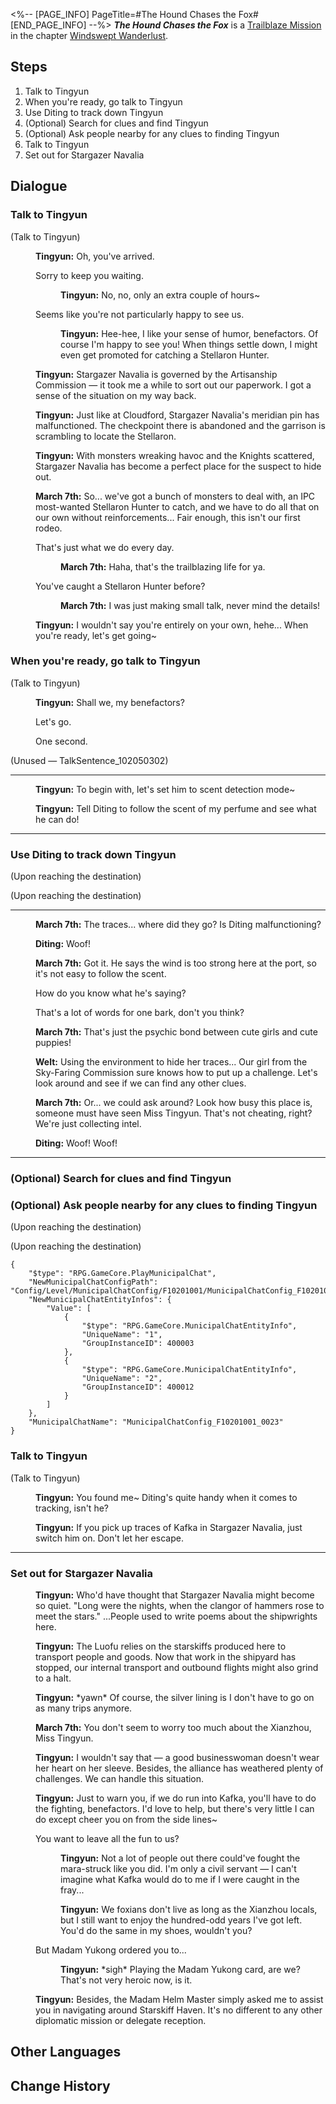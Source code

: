 <%-- [PAGE_INFO]
PageTitle=#The Hound Chases the Fox#
[END_PAGE_INFO] --%>
{{Stub|Dialogue.}}
{{Mission Infobox
|id            = 1020501
|title         = 
|image         = Mission The Hound Chases the Fox.png{{subst:void|<!--$UPLOAD:<<SpriteOutput/Chronicle/1020501.png>-<Mission The Hound Chases the Fox.png>-<Fate's Atlas Images>>-->}}
|type          = Trailblaze
|event_name    = 
|chapter       = Windswept Wanderlust
|requirements  = [[Trailblaze Mission]] ''[[Devising Stratagems]]'' completed
|summary       = All is ready for you to set out for Stargazer Navalia &mdash; a core hub for shipbuilding on the Xianzhou Luofu. There, the secret behind the Stellaron Hunter's invitation for you to come aboard the Xianzhou will be revealed.
|characters    = Diting; March 7th; Tingyun; Trailblazer; Welt
|startLocation = [[The Xianzhou Luofu]] - [[Central Starskiff Haven]]
|world         = The Xianzhou Luofu
|area          = Central Starskiff Haven
|prev          = Devising Stratagems
|next          = Stars Spun, Prescience Sprung
|rewards       = Trailblaze EXP*400; Stellar Jade*80; Refined Aether*2; Credit*20,000
}}
'''''The Hound Chases the Fox''''' is a [[Trailblaze Mission]] in the chapter [[Windswept Wanderlust]].

==Steps==
# Talk to Tingyun
# When you're ready, go talk to Tingyun
# Use Diting to track down Tingyun
# (Optional) Search for clues and find Tingyun
# (Optional) Ask people nearby for any clues to finding Tingyun
# Talk to Tingyun
# Set out for Stargazer Navalia

<!--
==Gameplay Notes==

--><!--
==Trial Character==

-->
==Dialogue==
{{Stub Dialogue}}

===Talk to Tingyun{{subst:void|<!--102050102-->}}===
{{Mission Description|type=trailblaze|location=Central Starskiff Haven|After analyzing the intercepted message, the Sky-Faring Commission has found some clues about Kafka's whereabouts.<br />As for you all, you will begin the hunt for Kafka, the Stellaron Hunter with unpredictable movements.}}
{{Dialogue Start}}

;(Talk to Tingyun)
:{{A|VO chapter2 2 tingyun 101.ogg}} '''Tingyun:''' Oh, you've arrived.
:{{DIcon|Arrow}} Sorry to keep you waiting.
::{{A|VO chapter2 2 tingyun 102.ogg}} '''Tingyun:''' No, no, only an extra couple of hours~
:{{DIcon|Arrow}} Seems like you're not particularly happy to see us.
::{{A|VO chapter2 2 tingyun 103.ogg}} '''Tingyun:''' Hee-hee, I like your sense of humor, benefactors. Of course I'm happy to see you! When things settle down, I might even get promoted for catching a Stellaron Hunter.
:{{A|VO chapter2 2 tingyun 104.ogg}} '''Tingyun:''' Stargazer Navalia is governed by the Artisanship Commission &mdash; it took me a while to sort out our paperwork. I got a sense of the situation on my way back.
:{{A|VO chapter2 2 tingyun 105.ogg}} '''Tingyun:''' Just like at Cloudford, Stargazer Navalia's meridian pin has malfunctioned. The checkpoint there is abandoned and the garrison is scrambling to locate the Stellaron.
:{{A|VO chapter2 2 tingyun 106.ogg}} '''Tingyun:''' With monsters wreaking havoc and the Knights scattered, Stargazer Navalia has become a perfect place for the suspect to hide out.
:{{A|VO chapter2 2 mar7th 103.ogg}} '''March 7th:''' So... we've got a bunch of monsters to deal with, an IPC most-wanted Stellaron Hunter to catch, and we have to do all that on our own without reinforcements... Fair enough, this isn't our first rodeo.
:{{DIcon|Arrow}} That's just what we do every day.
::{{A|VO chapter2 2 mar7th 104.ogg}} '''March 7th:''' Haha, that's the trailblazing life for ya.
:{{DIcon|Arrow}} You've caught a Stellaron Hunter before?
::{{A|VO chapter2 2 mar7th 105.ogg}} '''March 7th:''' I was just making small talk, never mind the details!
:{{A|VO chapter2 2 tingyun 107.ogg}} '''Tingyun:''' I wouldn't say you're entirely on your own, hehe... When you're ready, let's get going~
{{Dialogue End}}

===When you're ready, go talk to Tingyun{{subst:void|<!--102050103-->}}===
{{Dialogue Start}}

;(Talk to Tingyun)
:{{A|VO chapter2 2 tingyun 108.ogg}} '''Tingyun:''' Shall we, my benefactors?
:{{DIcon|Arrow}} Let's go.
::{{tx}}
:{{DIcon|Exit}} One second.
;(Unused &mdash; TalkSentence_102050302)

----
:{{A|VO chapter2 2 tingyun 114.ogg}} '''Tingyun:''' To begin with, let's set him to scent detection mode~
:{{A|VO chapter2 2 tingyun 115.ogg}} '''Tingyun:''' Tell Diting to follow the scent of my perfume and see what he can do!
----
{{Dialogue End}}

===Use Diting to track down Tingyun{{subst:void|<!--102050106-->}}===
{{Mission Description|type=trailblaze|location=Central Starskiff Haven|update|To make searching operations exponentially easier, Tingyun has introduced a handy tool invented by the Artisanship Commission &mdash; Diting, an ingenium dog used for tracking. Getting proficient at using this tool takes some a little bit of practice.}}
{{Dialogue Start}}
;(Upon reaching the destination)

;(Upon reaching the destination)
----
:{{A|VO chapter2 2 mar7th 110.ogg}} '''March 7th:''' The traces... where did they go? Is Diting malfunctioning?
:{{A|VO chapter2 2 diting 102.ogg}} '''Diting:''' Woof!
:{{A|VO chapter2 2 mar7th 111.ogg}} '''March 7th:''' Got it. He says the wind is too strong here at the port, so it's not easy to follow the scent.
:{{DIcon|Arrow}} How do you know what he's saying?
:{{DIcon|Arrow}} That's a lot of words for one bark, don't you think?
:{{A|VO chapter2 2 mar7th 112.ogg}} '''March 7th:''' That's just the psychic bond between cute girls and cute puppies!
:{{A|VO chapter2 2 welt 103.ogg}} '''Welt:''' Using the environment to hide her traces... Our girl from the Sky-Faring Commission sure knows how to put up a challenge. Let's look around and see if we can find any other clues.
:{{A|VO chapter2 2 mar7th 113.ogg}} '''March 7th:''' Or... we could ask around? Look how busy this place is, someone must have seen Miss Tingyun. That's not cheating, right? We're just collecting intel.
:{{A|VO chapter2 2 diting 103.ogg}} '''Diting:''' Woof! Woof!
----
{{Dialogue End}}

===(Optional) Search for clues and find Tingyun{{subst:void|<!--102050111-->}}===
{{Dialogue Start}}
{{Dialogue End}}

===(Optional) Ask people nearby for any clues to finding Tingyun{{subst:void|<!--102050117-->}}===
{{Dialogue Start}}
;(Upon reaching the destination)

;(Upon reaching the destination)
<pre>{
	"$type": "RPG.GameCore.PlayMunicipalChat",
	"NewMunicipalChatConfigPath": "Config/Level/MunicipalChatConfig/F10201001/MunicipalChatConfig_F10201001_0023.json",
	"NewMunicipalChatEntityInfos": {
		"Value": [
			{
				"$type": "RPG.GameCore.MunicipalChatEntityInfo",
				"UniqueName": "1",
				"GroupInstanceID": 400003
			},
			{
				"$type": "RPG.GameCore.MunicipalChatEntityInfo",
				"UniqueName": "2",
				"GroupInstanceID": 400012
			}
		]
	},
	"MunicipalChatName": "MunicipalChatConfig_F10201001_0023"
}</pre>
{{Dialogue End}}

===Talk to Tingyun{{subst:void|<!--102050109-->}}===
{{Mission Description|type=trailblaze|location=Central Starskiff Haven|update|To make searching operations exponentially easier, Tingyun has introduced a handy tool invented by the Artisanship Commission &mdash; Diting, an ingenium dog used for tracking.<br />With Diting, you have successfully tracked down Tingyun.}}
{{Dialogue Start}}

;(Talk to Tingyun)
:{{A|VO chapter2 2 tingyun 116.ogg}} '''Tingyun:''' You found me~ Diting's quite handy when it comes to tracking, isn't he?
:{{A|VO chapter2 2 tingyun 117.ogg}} '''Tingyun:''' If you pick up traces of Kafka in Stargazer Navalia, just switch him on. Don't let her escape.
----
{{Dialogue End}}

===Set out for Stargazer Navalia{{subst:void|<!--102050122-->}}===
{{Mission Description|type=trailblaze|location=Central Starskiff Haven|update|All is ready for you to set out for Stargazer Navalia &mdash; a core hub for shipbuilding on the Xianzhou Luofu. There, the secret behind the Stellaron Hunter's invitation for you to come aboard the Xianzhou will be revealed.}}
{{Dialogue Start}}

:{{A|VO chapter2 2 tingyun 118.ogg}} '''Tingyun:''' Who'd have thought that Stargazer Navalia might become so quiet. "Long were the nights, when the clangor of hammers rose to meet the stars." ...People used to write poems about the shipwrights here.
:{{A|VO chapter2 2 tingyun 119.ogg}} '''Tingyun:''' The Luofu relies on the starskiffs produced here to transport people and goods. Now that work in the shipyard has stopped, our internal transport and outbound flights might also grind to a halt.
:{{A|VO chapter2 2 tingyun 120.ogg}} '''Tingyun:''' *yawn* Of course, the silver lining is I don't have to go on as many trips anymore.
:{{A|VO chapter2 2 mar7th 131.ogg}} '''March 7th:''' You don't seem to worry too much about the Xianzhou, Miss Tingyun.
:{{A|VO chapter2 2 tingyun 121.ogg}} '''Tingyun:''' I wouldn't say that &mdash; a good businesswoman doesn't wear her heart on her sleeve. Besides, the alliance has weathered plenty of challenges. We can handle this situation.
:{{A|VO chapter2 2 tingyun 122.ogg}} '''Tingyun:''' Just to warn you, if we do run into Kafka, you'll have to do the fighting, benefactors. I'd love to help, but there's very little I can do except cheer you on from the side lines~
:{{DIcon|Arrow}} You want to leave all the fun to us?
::{{A|VO chapter2 2 tingyun 123.ogg}} '''Tingyun:''' Not a lot of people out there could've fought the mara-struck like you did. I'm only a civil servant &mdash; I can't imagine what Kafka would do to me if I were caught in the fray...
::{{A|VO chapter2 2 tingyun 124.ogg}} '''Tingyun:''' We foxians don't live as long as the Xianzhou locals, but I still want to enjoy the hundred-odd years I've got left. You'd do the same in my shoes, wouldn't you?
:{{DIcon|Arrow}} But Madam Yukong ordered you to...
::{{A|VO chapter2 2 tingyun 125.ogg}} '''Tingyun:''' *sigh* Playing the Madam Yukong card, are we? That's not very heroic now, is it.
:{{A|VO chapter2 2 tingyun 126.ogg}} '''Tingyun:''' Besides, the Madam Helm Master simply asked me to assist you in navigating around Starskiff Haven. It's no different to any other diplomatic mission or delegate reception.
:{{tx}}
{{Dialogue End}}

==Other Languages==
{{Other Languages
|en   = The Hound Chases the Fox
|zhs  = 犬迹追从，谛听狐踪
|zht  = 犬跡追從，諦聽狐蹤
|ja   = 犬の跡を追い、狐の跡に耳を傾ける
|ko   = 여우를 추격하는 경청
|es   = El sabueso persigue al zorro
|fr   = Le chien poursuit le renard
|ru   = Гончая гонится за лисой
|th   = ตามรอยเจ้าหมา แกะรอยเจ้าจิ้งจอก
|vi   = Chó Săn Đuổi Theo Cáo
|de   = Der Hund jagt den Fuchs
|id   = Anjing yang Mengejar Rubah
|pt   = O Cão Caça a Raposa
}}

==Change History==
{{Change History|1.0}}
